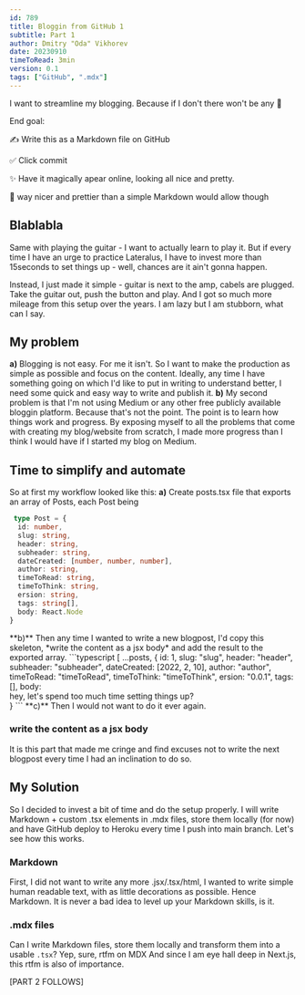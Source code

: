 ```yaml
---
id: 789
title: Bloggin from GitHub 1
subtitle: Part 1
author: Dmitry "Oda" Vikhorev
date: 20230910
timeToRead: 3min
version: 0.1
tags: ["GitHub", ".mdx"]
---
```


<TLDR>
I want to streamline my blogging. 
Because if I don't there won't be any 📝

End goal:

✍️ Write this as a Markdown file on GitHub

✅ Click commit

✨ Have it magically apear online, looking all nice and pretty. 

🤫 way nicer and prettier than a simple Markdown would allow though
</TLDR>

## Blablabla
Same with playing the guitar - I want to actually learn to play it. But if every time I have an urge
to practice Lateralus, I have to invest more than 15seconds to set things up - well, chances are it ain't gonna happen.
<PB8/>

Instead, I just made it simple - guitar is next to the amp, cabels are plugged. Take the guitar out, push the button and play.
And I got so much more mileage from this setup over the years. 
I am lazy but I am stubborn, what can I say.
<PB8/>

## My problem
**a)** Blogging is not easy. For me it isn't. 
So I want to make the production as simple as possible and focus on the content. Ideally, any time I have something going on which I'd like to put in writing to understand better,
I need some quick and easy way to write and publish it. 
<PB4/>
**b)** My second problem is that I'm not using Medium or any other free publicly available bloggin platform. Because that's not the point. The point is to learn how things work and progress. 
By exposing myself to all the problems that come with creating my blog/website from scratch, I made more progress than I think I would have if I started my blog on Medium. 
<PB8/>
## Time to simplify and automate
So at first my workflow looked like this: 
**a)** Create posts.tsx file that exports an array of Posts, each Post being
<PB4/>
```typescript
 type Post = {
  id: number,
  slug: string,
  header: string,
  subheader: string,
  dateCreated: [number, number, number],
  author: string,
  timeToRead: string,
  timeToThink: string,
  ersion: string,
  tags: string[],
  body: React.Node
}
``` 
<PB8/>
**b)** Then any time I wanted to write a new blogpost, I'd copy this skeleton, *write the content as a jsx body* and add the result to the exported array.
<PB4/>
```typescript
 [
  ...posts,
  {
  id: 1,
  slug: "slug",
  header: "header",
  subheader: "subheader",
  dateCreated: [2022, 2, 10],
  author: "author",
  timeToRead: "timeToRead",
  timeToThink: "timeToThink",
  ersion: "0.0.1",
  tags: [],
  body:  <div> hey, let's spend too much time setting things up? </div>
}
```
<PB4/>
**c)** Then I would not want to do it ever again. 
<PB4/>

### write the content as a jsx body
It is this part that made me cringe and find excuses not to write the next blogpost every time I had an inclination to do so. 
<PB8/>

## My Solution
So I decided to invest a bit of time and do the setup properly. I will write Markdown + custom .tsx elements in .mdx files, store them locally (for now) and have GitHub deploy to Heroku every time I push into main branch. 
<PB4/>
Let's see how this works.
<PB8/>

### Markdown
First, I did not want to write any more .jsx/.tsx/html, I wanted to write simple human readable text, with as little decorations as possible. Hence <WebLink href="https://www.markdownguide.org/">Markdown</WebLink>. It is never a bad idea to level up your Markdown skills, is it. 
<PB8/>

### .mdx files
Can I write Markdown files, store them locally and transform them into a usable <Code>.tsx</Code>? Yep, sure, rtfm on <WebLink href="https://mdxjs.com/docs/">MDX</WebLink>
<PB4/>
And since I am eye hall deep in Next.js, this <WebLink html="https://nextjs.org/docs/pages/building-your-application/configuring/mdx">rtfm</WebLink> is also of importance. 
<PB8/>

<div className="w-full text-center text-sky-700">
<Link href="/blog/posts/bloggin-from-github-2">[PART 2 FOLLOWS]</Link>
</div>



